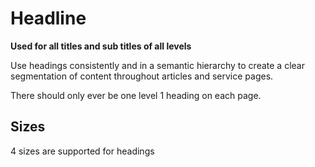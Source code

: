 
<Meta title="Pattern Library|Typography/Headline" component={Headline} />

# Headline
 
**Used for all titles and sub titles of all levels**

Use headings consistently and in a semantic hierarchy to create a clear segmentation of content throughout articles and service pages.

There should only ever be one level 1 heading on each page.

## Sizes

4 sizes are supported for headings

<Story name="Level 1">
  <Headline level={1} text="Example headline level 1" />
</Story>

<Story name="Level 2">
    <Headline level={2} text="Example headline level 2" />
</Story>

<Story name="Level 3">
    <Headline level={3} text="Example headline level 3" />
</Story>

<Story name="Level 4">
    <Headline level={4} text="Example headline level 4" />
</Story>
